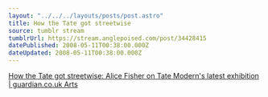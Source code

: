 ```yaml
---
layout: "../../../layouts/posts/post.astro"
title: How the Tate got streetwise
source: tumblr stream
tumblrUrl: https://stream.anglepoised.com/post/34428415
datePublished: 2008-05-11T00:38:00.000Z
dateUpdated: 2008-05-11T00:38:00.000Z
---
```


[How the Tate got streetwise: Alice Fisher on Tate Modern's latest exhibition | guardian.co.uk Arts](http://arts.guardian.co.uk/art/visualart/story/0%2C%2C2278479%2C00.html)
